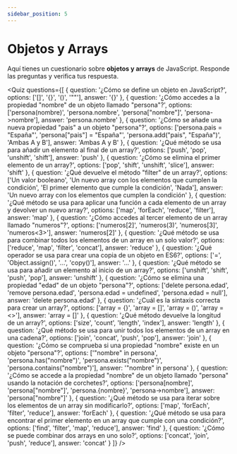 ```yaml
---
sidebar_position: 5
---
```


# Objetos y Arrays

Aquí tienes un cuestionario sobre **objetos y arrays** de JavaScript. Responde las preguntas y verifica tus respuesta.



<Quiz questions={[
  {
    question: '¿Cómo se define un objeto en JavaScript?',
    options: ['[]', '{}', '()', '""'],
    answer: '{}'
  },
  {
    question: '¿Cómo accedes a la propiedad "nombre" de un objeto llamado "persona"?',
    options: ['persona(nombre)', 'persona.nombre', 'persona["nombre"]', 'persona->nombre'],
    answer: 'persona.nombre'
  },
  {
    question: '¿Cómo se añade una nueva propiedad "pais" a un objeto "persona"?',
    options: ['persona.pais = "España"', 'persona["pais"] = "España"', 'persona.add("pais", "España")', 'Ambas A y B'],
    answer: 'Ambas A y B'
  },
  {
    question: '¿Qué método se usa para añadir un elemento al final de un array?',
    options: ['push', 'pop', 'unshift', 'shift'],
    answer: 'push'
  },
  {
    question: '¿Cómo se elimina el primer elemento de un array?',
    options: ['pop', 'shift', 'unshift', 'slice'],
    answer: 'shift'
  },
  {
    question: '¿Qué devuelve el método "filter" de un array?',
    options: ['Un valor booleano', 'Un nuevo array con los elementos que cumplen la condición', 'El primer elemento que cumple la condición', 'Nada'],
    answer: 'Un nuevo array con los elementos que cumplen la condición'
  },
  {
    question: '¿Qué método se usa para aplicar una función a cada elemento de un array y devolver un nuevo array?',
    options: ['map', 'forEach', 'reduce', 'filter'],
    answer: 'map'
  },
  {
    question: '¿Cómo accedes al tercer elemento de un array llamado "numeros"?',
    options: ['numeros[2]', 'numeros(3)', 'numeros[3]', 'numeros<3>'],
    answer: 'numeros[2]'
  },
  {
    question: '¿Qué método se usa para combinar todos los elementos de un array en un solo valor?',
    options: ['reduce', 'map', 'filter', 'concat'],
    answer: 'reduce'
  },
  {
    question: '¿Qué operador se usa para crear una copia de un objeto en ES6?',
    options: ['=', 'Object.assign()', '...', 'copy()'],
    answer: '...'
  },
  {
    question: '¿Qué método se usa para añadir un elemento al inicio de un array?',
    options: ['unshift', 'shift', 'push', 'pop'],
    answer: 'unshift'
  },
  {
    question: '¿Cómo se elimina una propiedad "edad" de un objeto "persona"?',
    options: ['delete persona.edad', 'remove persona.edad', 'persona.edad = undefined', 'persona.edad = null'],
    answer: 'delete persona.edad'
  },
  {
    question: '¿Cuál es la sintaxis correcta para crear un array?',
    options: ['array = {}', 'array = []', 'array = ()', 'array = <>'],
    answer: 'array = []'
  },
  {
    question: '¿Qué método devuelve la longitud de un array?',
    options: ['size', 'count', 'length', 'index'],
    answer: 'length'
  },
  {
    question: '¿Qué método se usa para unir todos los elementos de un array en una cadena?',
    options: ['join', 'concat', 'push', 'pop'],
    answer: 'join'
  },
  {
    question: '¿Cómo se comprueba si una propiedad "nombre" existe en un objeto "persona"?',
    options: ['"nombre" in persona', 'persona.has("nombre")', 'persona.exists("nombre")', 'persona.contains("nombre")'],
    answer: '"nombre" in persona'
  },
  {
    question: '¿Cómo se accede a la propiedad "nombre" de un objeto llamado "persona" usando la notación de corchetes?',
    options: ['persona[nombre]', 'persona["nombre"]', 'persona.{nombre}', 'persona->nombre'],
    answer: 'persona["nombre"]'
  },
  {
    question: '¿Qué método se usa para iterar sobre los elementos de un array sin modificarlo?',
    options: ['map', 'forEach', 'filter', 'reduce'],
    answer: 'forEach'
  },
  {
    question: '¿Qué método se usa para encontrar el primer elemento en un array que cumple con una condición?',
    options: ['find', 'filter', 'map', 'reduce'],
    answer: 'find'
  },
  {
    question: '¿Cómo se puede combinar dos arrays en uno solo?',
    options: ['concat', 'join', 'push', 'reduce'],
    answer: 'concat'
  }
]} />
